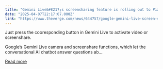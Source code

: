 ```yaml
---
title: "Gemini Live&#8217;s screensharing feature is rolling out to Pixel 9 and Galaxy S25 devices"
date: "2025-04-07T22:17:07.000Z"
link: "https://www.theverge.com/news/644757/google-gemini-live-screen-share-video-camera-pixel-9"
---
```


Just press the cooresponding button in Gemini Live to activate video or screenshare.

Google’s Gemini Live camera and screenshare functions, which let the conversational AI chatbot answer questions ab...

[Read more](https://www.theverge.com/news/644757/google-gemini-live-screen-share-video-camera-pixel-9)
